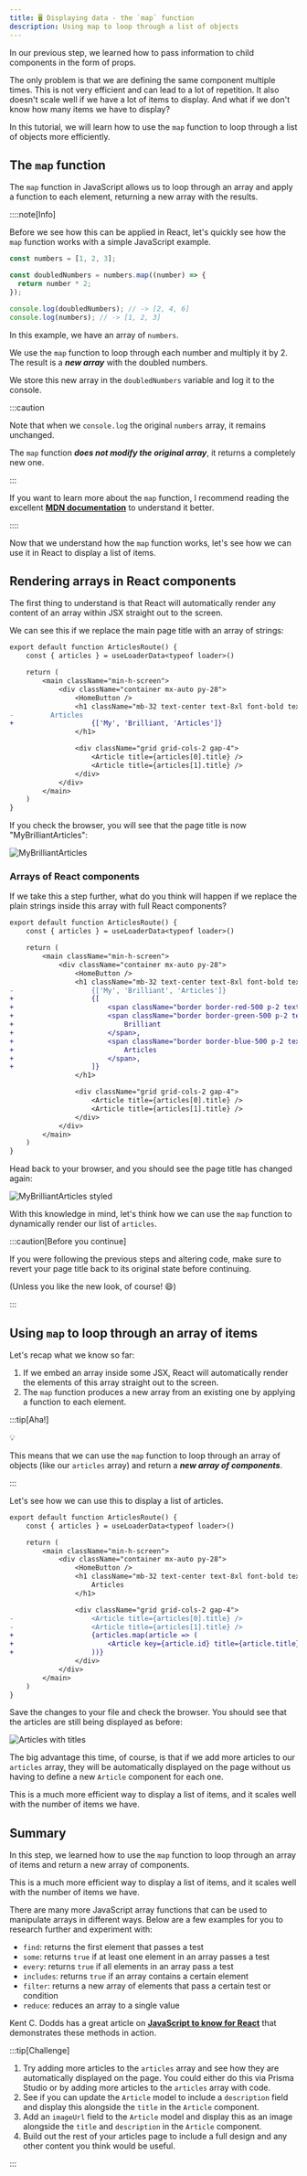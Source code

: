 ```yaml
---
title: 🖥️ Displaying data - the `map` function
description: Using map to loop through a list of objects
---
```


In our previous step, we learned how to pass information to child components in the form of props.

The only problem is that we are defining the same component multiple times. This is not very efficient and can lead to a lot of repetition. It also doesn't scale well if we have a lot of items to display. And what if we don't know how many items we have to display?

In this tutorial, we will learn how to use the `map` function to loop through a list of objects more efficiently.

## The `map` function

The `map` function in JavaScript allows us to loop through an array and apply a function to each element, returning a new array with the results.

::::note[Info]

Before we see how this can be applied in React, let's quickly see how the `map` function works with a simple JavaScript example.

```javascript
const numbers = [1, 2, 3];

const doubledNumbers = numbers.map((number) => {
  return number * 2;
});

console.log(doubledNumbers); // -> [2, 4, 6]
console.log(numbers); // -> [1, 2, 3]
```

In this example, we have an array of `numbers`.

We use the `map` function to loop through each number and multiply it by 2. The result is a ***new array*** with the doubled numbers.

We store this new array in the `doubledNumbers` variable and log it to the console.

:::caution

Note that when we `console.log` the original `numbers` array, it remains unchanged.

The `map` function ***does not modify the original array***, it returns a completely new one.

:::

If you want to learn more about the `map` function, I recommend reading the excellent [**MDN documentation**](https://developer.mozilla.org/en-US/docs/Web/JavaScript/Reference/Global_Objects/Array/map) to understand it better.

::::

Now that we understand how the `map` function works, let's see how we can use it in React to display a list of items.

## Rendering arrays in React components

The first thing to understand is that React will automatically render any content of an array within JSX straight out to the screen.

We can see this if we replace the main page title with an array of strings:

```diff lang="tsx" title="src/routes/articles.tsx"
export default function ArticlesRoute() {
	const { articles } = useLoaderData<typeof loader>()

	return (
		<main className="min-h-screen">
			<div className="container mx-auto py-28">
				<HomeButton />
				<h1 className="mb-32 text-center text-8xl font-bold text-white">
-         Articles
+					{['My', 'Brilliant, 'Articles']}
				</h1>

				<div className="grid grid-cols-2 gap-4">
					<Article title={articles[0].title} />
					<Article title={articles[1].title} />
				</div>
			</div>
		</main>
	)
}
```

If you check the browser, you will see that the page title is now "MyBrilliantArticles":

![MyBrilliantArticles](src/assets/png/prisma/my-brilliant-articles.png)

### Arrays of React components

If we take this a step further, what do you think will happen if we replace the plain strings inside this array with full React components?

```diff lang="tsx" title="src/routes/articles.tsx"
export default function ArticlesRoute() {
	const { articles } = useLoaderData<typeof loader>()

	return (
		<main className="min-h-screen">
			<div className="container mx-auto py-28">
				<HomeButton />
				<h1 className="mb-32 text-center text-8xl font-bold text-white">
-					{['My', 'Brilliant', 'Articles']}
+					{[
+						<span className="border border-red-500 p-2 text-red-500">My</span>,
+						<span className="border border-green-500 p-2 text-green-500">
+							Brilliant
+						</span>,
+						<span className="border border-blue-500 p-2 text-blue-500">
+							Articles
+						</span>,
+					]}
				</h1>

				<div className="grid grid-cols-2 gap-4">
					<Article title={articles[0].title} />
					<Article title={articles[1].title} />
				</div>
			</div>
		</main>
	)
}
```

Head back to your browser, and you should see the page title has changed again:

![MyBrilliantArticles styled](src/assets/png/prisma/my-brilliant-articles-styled.png)

With this knowledge in mind, let's think how we can use the `map` function to dynamically render our list of `articles`.

:::caution[Before you continue]

If you were following the previous steps and altering code, make sure to revert your page title back to its original state before continuing.

(Unless you like the new look, of course! 😄)

:::

## Using `map` to loop through an array of items

Let's recap what we know so far:

1. If we embed an array inside some JSX, React will automatically render the elements of this array straight out to the screen.
2. The `map` function produces a new array from an existing one by applying a function to each element.

:::tip[Aha!]

<p class="text-center text-8xl">💡</p>

This means that we can use the `map` function to loop through an array of objects (like our `articles` array) and return a ***new array of components***.

:::

Let's see how we can use this to display a list of articles.

```diff lang="tsx" title="src/routes/articles.tsx"
export default function ArticlesRoute() {
	const { articles } = useLoaderData<typeof loader>()

	return (
		<main className="min-h-screen">
			<div className="container mx-auto py-28">
				<HomeButton />
				<h1 className="mb-32 text-center text-8xl font-bold text-white">
					Articles
				</h1>

				<div className="grid grid-cols-2 gap-4">
-					<Article title={articles[0].title} />
-					<Article title={articles[1].title} />
+					{articles.map(article => (
+						<Article key={article.id} title={article.title} />
+					))}
				</div>
			</div>
		</main>
	)
}
```

Save the changes to your file and check the browser. You should see that the articles are still being displayed as before:

![Articles with titles](src/assets/png/prisma/articles-with-titles.png)

The big advantage this time, of course, is that if we add more articles to our `articles` array, they will be automatically displayed on the page without us having to define a new `Article` component for each one.

This is a much more efficient way to display a list of items, and it scales well with the number of items we have.

## Summary

In this step, we learned how to use the `map` function to loop through an array of items and return a new array of components.

This is a much more efficient way to display a list of items, and it scales well with the number of items we have.

There are many more JavaScript array functions that can be used to manipulate arrays in different ways. Below are a few examples for you to research further and experiment with:

- `find`: returns the first element that passes a test
- `some`: returns `true` if at least one element in an array passes a test
- `every`: returns `true` if all elements in an array pass a test
- `includes`: returns `true` if an array contains a certain element
- `filter`: returns a new array of elements that pass a certain test or condition
- `reduce`: reduces an array to a single value

Kent C. Dodds has a great article on [**JavaScript to know for React**](https://kentcdodds.com/blog/javascript-to-know-for-react#array-methods) that demonstrates these methods in action.

:::tip[Challenge]

1. Try adding more articles to the `articles` array and see how they are automatically displayed on the page. You could either do this via Prisma Studio or by adding more articles to the `articles` array with code.
2. See if you can update the `Article` model to include a `description` field and display this alongside the `title` in the `Article` component.
3. Add an `imageUrl` field to the `Article` model and display this as an image alongside the `title` and `description` in the `Article` component.
4. Build out the rest of your articles page to include a full design and any other content you think would be useful.

:::
